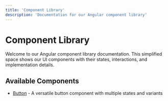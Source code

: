 ```yaml
---
title: 'Component Library'
description: 'Documentation for our Angular component library'
---
```


# Component Library

Welcome to our Angular component library documentation. This simplified space shows our UI components with their states, interactions, and implementation details.

## Available Components

- [Button](/components/button) - A versatile button component with multiple states and variants
